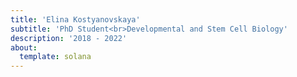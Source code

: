 ```yaml
---
title: 'Elina Kostyanovskaya'
subtitle: 'PhD Student<br>Developmental and Stem Cell Biology'
description: '2018 - 2022'
about: 
  template: solana 
---
```


